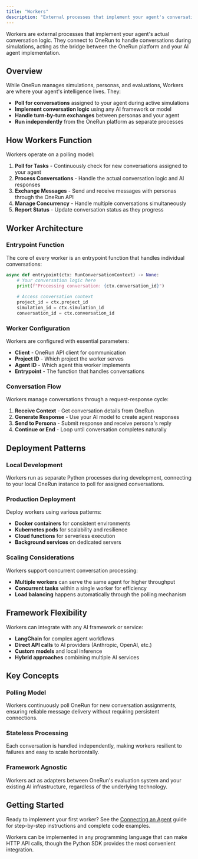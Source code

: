 ```yaml
---
title: "Workers"
description: "External processes that implement your agent's conversation logic and connect to OneRun simulations"
---
```


Workers are external processes that implement your agent's actual conversation logic. They connect to OneRun to handle conversations during simulations, acting as the bridge between the OneRun platform and your AI agent implementation.

## Overview

While OneRun manages simulations, personas, and evaluations, Workers are where your agent's intelligence lives. They:

- **Poll for conversations** assigned to your agent during active simulations
- **Implement conversation logic** using any AI framework or model
- **Handle turn-by-turn exchanges** between personas and your agent
- **Run independently** from the OneRun platform as separate processes

## How Workers Function

Workers operate on a polling model:

1. **Poll for Tasks** - Continuously check for new conversations assigned to your agent
2. **Process Conversations** - Handle the actual conversation logic and AI responses  
3. **Exchange Messages** - Send and receive messages with personas through the OneRun API
4. **Manage Concurrency** - Handle multiple conversations simultaneously
5. **Report Status** - Update conversation status as they progress

## Worker Architecture

### Entrypoint Function

The core of every worker is an entrypoint function that handles individual conversations:

```python
async def entrypoint(ctx: RunConversationContext) -> None:
    # Your conversation logic here
    print(f"Processing conversation: {ctx.conversation_id}")
    
    # Access conversation context
    project_id = ctx.project_id
    simulation_id = ctx.simulation_id
    conversation_id = ctx.conversation_id
```

### Worker Configuration

Workers are configured with essential parameters:

- **Client** - OneRun API client for communication
- **Project ID** - Which project the worker serves
- **Agent ID** - Which agent this worker implements
- **Entrypoint** - The function that handles conversations

### Conversation Flow

Workers manage conversations through a request-response cycle:

1. **Receive Context** - Get conversation details from OneRun
2. **Generate Response** - Use your AI model to create agent responses
3. **Send to Persona** - Submit response and receive persona's reply
4. **Continue or End** - Loop until conversation completes naturally

## Deployment Patterns

### Local Development

Workers run as separate Python processes during development, connecting to your local OneRun instance to poll for assigned conversations.

### Production Deployment

Deploy workers using various patterns:
- **Docker containers** for consistent environments
- **Kubernetes pods** for scalability and resilience  
- **Cloud functions** for serverless execution
- **Background services** on dedicated servers

### Scaling Considerations

Workers support concurrent conversation processing:
- **Multiple workers** can serve the same agent for higher throughput
- **Concurrent tasks** within a single worker for efficiency
- **Load balancing** happens automatically through the polling mechanism

## Framework Flexibility

Workers can integrate with any AI framework or service:
- **LangChain** for complex agent workflows
- **Direct API calls** to AI providers (Anthropic, OpenAI, etc.)
- **Custom models** and local inference
- **Hybrid approaches** combining multiple AI services

## Key Concepts

### Polling Model
Workers continuously poll OneRun for new conversation assignments, ensuring reliable message delivery without requiring persistent connections.

### Stateless Processing
Each conversation is handled independently, making workers resilient to failures and easy to scale horizontally.

### Framework Agnostic
Workers act as adapters between OneRun's evaluation system and your existing AI infrastructure, regardless of the underlying technology.

## Getting Started

Ready to implement your first worker? See the [Connecting an Agent](/guides/connecting-an-agent) guide for step-by-step instructions and complete code examples.

<Note>
Workers can be implemented in any programming language that can make HTTP API calls, though the Python SDK provides the most convenient integration.
</Note>